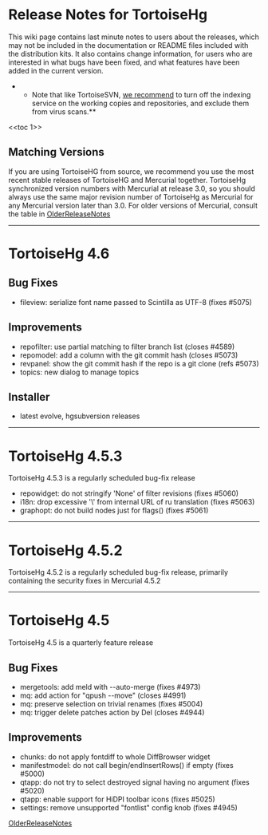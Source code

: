 ﻿= Release Notes for TortoiseHg =

This wiki page contains last minute notes to users about the releases,
which may not be included in the documentation or README files included
with the distribution kits.  It also contains change information, for
users who are interested in what bugs have been fixed, and what features
have been added in the current version.

**Note that like TortoiseSVN, [[http://www.selenic.com/pipermail/mercurial/2010-January/029680.html|we recommend]] to turn off the indexing service on the working copies and repositories, and exclude them from virus scans.**

<<toc 1>>

== Matching Versions ==

If you are using TortoiseHG from source, we recommend you use the most
recent stable releases of TortoiseHG and Mercurial together. TortoiseHg synchronized
version numbers with Mercurial at release 3.0, so you should always use the same major
revision number of TortoiseHg as Mercurial for any Mercurial version later than 3.0.
For older versions of Mercurial, consult the table in [[OlderReleaseNotes]]

----

= TortoiseHg 4.6 =

== Bug Fixes ==

* fileview: serialize font name passed to Scintilla as UTF-8 (fixes #5075)

== Improvements ==

* repofilter: use partial matching to filter branch list (closes #4589)
* repomodel: add a column with the git commit hash (closes #5073)
* revpanel: show the git commit hash if the repo is a git clone (refs #5073)
* topics: new dialog to manage topics

== Installer ==

* latest evolve, hgsubversion releases

----

= TortoiseHg 4.5.3 =

TortoiseHg 4.5.3 is a regularly scheduled bug-fix release

* repowidget: do not stringify 'None' of filter revisions (fixes #5060)
* i18n:  drop excessive '\' from internal URL of ru translation (fixes #5063)
* graphopt: do not build nodes just for flags() (fixes #5061)

----

= TortoiseHg 4.5.2 =

TortoiseHg 4.5.2 is a regularly scheduled bug-fix release, primarily containing the security fixes in Mercurial 4.5.2

----

= TortoiseHg 4.5 =

TortoiseHg 4.5 is a quarterly feature release

== Bug Fixes ==

* mergetools: add meld with --auto-merge (fixes #4973)
* mq: add action for "qpush --move" (closes #4991)
* mq: preserve selection on trivial renames (fixes #5004)
* mq: trigger delete patches action by Del (closes #4944)

== Improvements ==

* chunks: do not apply fontdiff to whole DiffBrowser widget
* manifestmodel: do not call begin/endInsertRows() if empty (fixes #5000)
* qtapp: do not try to select destroyed signal having no argument (fixes #5020)
* qtapp: enable support for HiDPI toolbar icons (fixes #5025)
* settings: remove unsupported "fontlist" config knob (fixes #4945)

[[OlderReleaseNotes]]